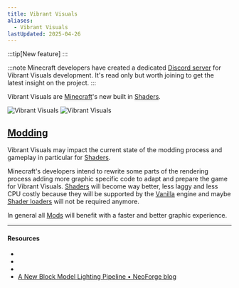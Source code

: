 ```yaml
---
title: Vibrant Visuals
aliases:
  - Vibrant Visuals
lastUpdated: 2025-04-26
---
```



:::tip[New feature]
:::

:::note
   Minecraft developers have created a dedicated [Discord server](https://discord.gg/2x2p2n8) for Vibrant
   Visuals development. It's read only but worth joining to get the latest
   insight on the project.
:::

Vibrant Visuals are [Minecraft](/minecraft)'s new built in [Shaders](/shader).

<Yb src="https://www.youtube.com/embed/jGNgh5zEFkY?start=926" />

<Gallery>
   <Img src="https://www.minecraft.net/content/dam/minecraftnet/games/minecraft/screenshots/vv_JungleReflection_1170x500.jpg" alt="Vibrant Visuals" />
   <Img src="https://minecraft.wiki/images/Warm_vibrant_comparison.jpg" alt="Vibrant Visuals" />
</Gallery>

<Yb src="https://www.youtube.com/embed/5zcZJcXRdw0" />

## [Modding](/modding)
Vibrant Visuals may impact the current state of the modding process and gameplay in particular for [Shaders](/shader).

Minecraft's developers intend to rewrite some parts of the rendering process adding more graphic specific code to adapt and prepare the game for Vibrant Visuals. [Shaders](/shader) will become way better, less laggy and less CPU costly because they will be supported by the [Vanilla](/vanilla) engine and maybe [Shader loaders](/shaderloader) will not be required anymore.

In general all [Mods](/mod) will benefit with a faster and better graphic experience.

---

#### Resources

- <Wiki path="w/Vibrant_Visuals" />
- <Blog path="minecraft-vibrant-visuals" />
- <Blog path="take-a-vibrant-test-flight" />
- [A New Block Model Lighting Pipeline • NeoForge blog](https://neoforged.net/news/enhanced-ao)
